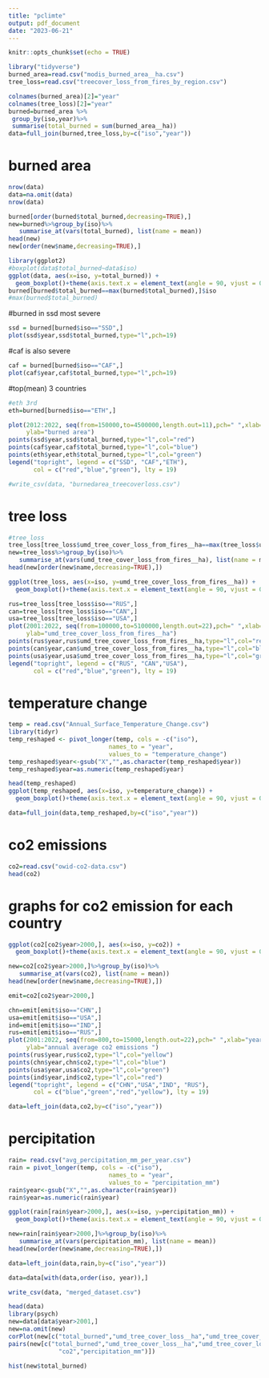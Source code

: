 ```yaml
---
title: "pclimte"
output: pdf_document
date: "2023-06-21"
---
```


```r
knitr::opts_chunk$set(echo = TRUE)
```

```r
library("tidyverse")
burned_area=read.csv("modis_burned_area__ha.csv")
tree_loss=read.csv("treecover_loss_from_fires_by_region.csv")

colnames(burned_area)[2]="year"
colnames(tree_loss)[2]="year"
burned=burned_area %>%
 group_by(iso,year)%>%
 summarise(total_burned = sum(burned_area__ha))
data=full_join(burned,tree_loss,by=c("iso","year"))
```


# burned area

```r
nrow(data)
data=na.omit(data)
nrow(data)
```

```r
burned[order(burned$total_burned,decreasing=TRUE),]
new=burned%>%group_by(iso)%>%
   summarise_at(vars(total_burned), list(name = mean))
head(new)
new[order(new$name,decreasing=TRUE),]
```

```r
library(ggplot2)
#boxplot(data$total_burned~data$iso)
ggplot(data, aes(x=iso, y=total_burned)) +
  geom_boxplot()+theme(axis.text.x = element_text(angle = 90, vjust = 0.5, hjust=1,size=5.5))
burned[burned$total_burned==max(burned$total_burned),]$iso
#max(burned$total_burned)
```
#burned in ssd most severe
```r
ssd = burned[burned$iso=="SSD",]
plot(ssd$year,ssd$total_burned,type="l",pch=19)
```
#caf is also severe
```r
caf = burned[burned$iso=="CAF",]
plot(caf$year,caf$total_burned,type="l",pch=19)
```
#top(mean) 3 countries 

```r
#eth 3rd
eth=burned[burned$iso=="ETH",]
```

```r
plot(2012:2022, seq(from=150000,to=4500000,length.out=11),pch=" ",xlab="year",
     ylab="burned area")
points(ssd$year,ssd$total_burned,type="l",col="red")
points(caf$year,caf$total_burned,type="l",col="blue")
points(eth$year,eth$total_burned,type="l",col="green")
legend("topright", legend = c("SSD", "CAF","ETH"),
       col = c("red","blue","green"), lty = 19)
```


```r
#write_csv(data, "burnedarea_treecoverloss.csv")
```

# tree loss
```r
#tree_loss
tree_loss[tree_loss$umd_tree_cover_loss_from_fires__ha==max(tree_loss$umd_tree_cover_loss_from_fires__ha),]
new=tree_loss%>%group_by(iso)%>%
   summarise_at(vars(umd_tree_cover_loss_from_fires__ha), list(name = mean))
head(new[order(new$name,decreasing=TRUE),])
```

```r
ggplot(tree_loss, aes(x=iso, y=umd_tree_cover_loss_from_fires__ha)) +
  geom_boxplot()+theme(axis.text.x = element_text(angle = 90, vjust = 0.5, hjust=1,size=5.5))
```
```r
rus=tree_loss[tree_loss$iso=="RUS",]
can=tree_loss[tree_loss$iso=="CAN",]
usa=tree_loss[tree_loss$iso=="USA",]
plot(2001:2022, seq(from=100000,to=5100000,length.out=22),pch=" ",xlab="year",
     ylab="umd_tree_cover_loss_from_fires__ha")
points(rus$year,rus$umd_tree_cover_loss_from_fires__ha,type="l",col="red")
points(can$year,can$umd_tree_cover_loss_from_fires__ha,type="l",col="blue")
points(usa$year,usa$umd_tree_cover_loss_from_fires__ha,type="l",col="green")
legend("topright", legend = c("RUS", "CAN","USA"),
       col = c("red","blue","green"), lty = 19)
```

# temperature change

```r
temp = read.csv("Annual_Surface_Temperature_Change.csv")
library(tidyr)
temp_reshaped <- pivot_longer(temp, cols = -c("iso"), 
                            names_to = "year",
                            values_to = "temperature_change")
temp_reshaped$year<-gsub("X","",as.character(temp_reshaped$year))
temp_reshaped$year=as.numeric(temp_reshaped$year)

```

```r
head(temp_reshaped)
ggplot(temp_reshaped, aes(x=iso, y=temperature_change)) +
  geom_boxplot()+theme(axis.text.x = element_text(angle = 90, vjust = 0.5, hjust=1,size=5.5))
```


```r
data=full_join(data,temp_reshaped,by=c("iso","year"))
```


# co2 emissions

```r
co2=read.csv("owid-co2-data.csv")
head(co2)
```


# graphs for co2 emission for each country
```r
ggplot(co2[co2$year>2000,], aes(x=iso, y=co2)) +
  geom_boxplot()+theme(axis.text.x = element_text(angle = 90, vjust = 0.5, hjust=1,size=5.5))
```

```r
new=co2[co2$year>2000,]%>%group_by(iso)%>%
   summarise_at(vars(co2), list(name = mean))
head(new[order(new$name,decreasing=TRUE),])
```

```r
emit=co2[co2$year>2000,]

chn=emit[emit$iso=="CHN",]
usa=emit[emit$iso=="USA",]
ind=emit[emit$iso=="IND",]
rus=emit[emit$iso=="RUS",]
plot(2001:2022, seq(from=800,to=15000,length.out=22),pch=" ",xlab="year",
     ylab="annual average co2 emissions ")
points(rus$year,rus$co2,type="l",col="yellow")
points(chn$year,chn$co2,type="l",col="blue")
points(usa$year,usa$co2,type="l",col="green")
points(ind$year,ind$co2,type="l",col="red")
legend("topright", legend = c("CHN","USA","IND", "RUS"),
       col = c("blue","green","red","yellow"), lty = 19)
```



```r
data=left_join(data,co2,by=c("iso","year"))
```


# percipitation

```r
rain= read.csv("avg_percipitation_mm_per_year.csv")
rain = pivot_longer(temp, cols = -c("iso"), 
                            names_to = "year",
                            values_to = "percipitation_mm")
rain$year<-gsub("X","",as.character(rain$year))
rain$year=as.numeric(rain$year)
```

```r
ggplot(rain[rain$year>2000,], aes(x=iso, y=percipitation_mm)) +
  geom_boxplot()+theme(axis.text.x = element_text(angle = 90, vjust = 0.5, hjust=1,size=5.5))
```

```r
new=rain[rain$year>2000,]%>%group_by(iso)%>%
   summarise_at(vars(percipitation_mm), list(name = mean))
head(new[order(new$name,decreasing=TRUE),])
```

```r
data=left_join(data,rain,by=c("iso","year"))
```

```r
data=data[with(data,order(iso, year)),]
```


```r
write_csv(data, "merged_dataset.csv")
```


```r
head(data)
library(psych)
new=data[data$year>2001,]
new=na.omit(new)
corPlot(new[c("total_burned","umd_tree_cover_loss__ha","umd_tree_cover_loss_from_fires__ha","temperature_change","co2","percipitation_mm")], cex = 1.2,MAR=TRUE,xsrt=45, show.legend=TRUE)
pairs(new[c("total_burned","umd_tree_cover_loss__ha","umd_tree_cover_loss_from_fires__ha","temperature_change",
              "co2","percipitation_mm")])
```

```r
hist(new$total_burned)
```

